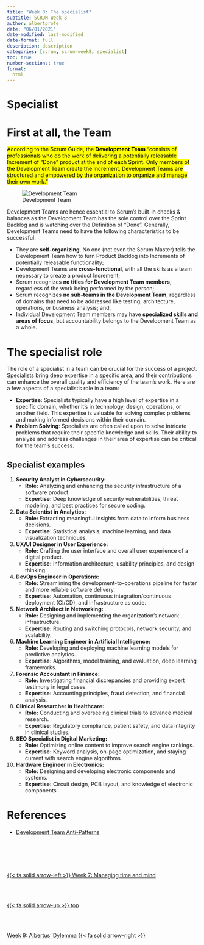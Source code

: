 ```yaml
---
title: "Week 8: The specialist"
subtitle: SCRUM Week 8
author: albertprofe
date: "06/01/2021"
date-modified: last-modified
date-format: full
description: description
categories: [scrum, scrum-week8, specialist]
toc: true
number-sections: true
format:
  html
---
```


# Specialist

# First at all, the Team


<mark>According to the Scrum Guide, the **Development Team** “consists of professionals who do the work of delivering a potentially releasable Increment of “Done” product at the end of each Sprint. Only members of the Development Team create the Increment. Development Teams are structured and empowered by the organization to organize and manage their own work.”</mark>

![Development Team](/images/scrum/Product-team-in-Scrum.png)

Development Teams are hence essential to Scrum’s built-in checks & balances as the Development Team has the sole control over the Sprint Backlog and is watching over the Definition of "Done". Generally, Development Teams need to have the following characteristics to be successful:

- They are **self-organizing**. No one (not even the Scrum Master) tells the Development Team how to turn Product Backlog into Increments of potentially releasable functionality;
- Development Teams are **cross-functional**, with all the skills as a team necessary to create a product Increment;
- Scrum recognizes **no titles for Development Team members**, regardless of the work being performed by the person;
- Scrum recognizes **no sub-teams in the Development Team**, regardless of domains that need to be addressed like testing, architecture, operations, or business analysis; and,
- Individual Development Team members may have **specialized skills and areas of focus**, but accountability belongs to the Development Team as a whole.


# The specialist role

The role of a specialist in a team can be crucial for the success of a project. Specialists bring deep expertise in a specific area, and their contributions can enhance the overall quality and efficiency of the team's work. Here are a few aspects of a specialist's role in a team:

- **Expertise**: Specialists typically have a high level of expertise in a specific domain, whether it's in technology, design, operations, or another field. This expertise is valuable for solving complex problems and making informed decisions within their domain.
- **Problem Solving**: Specialists are often called upon to solve intricate problems that require their specific knowledge and skills. Their ability to analyze and address challenges in their area of expertise can be critical for the team's success.


## Specialist examples

1. **Security Analyst in Cybersecurity:**
   - **Role:** Analyzing and enhancing the security infrastructure of a software product.
   - **Expertise:** Deep knowledge of security vulnerabilities, threat modeling, and best practices for secure coding.

2. **Data Scientist in Analytics:**
   - **Role:** Extracting meaningful insights from data to inform business decisions.
   - **Expertise:** Statistical analysis, machine learning, and data visualization techniques.

3. **UX/UI Designer in User Experience:**
   - **Role:** Crafting the user interface and overall user experience of a digital product.
   - **Expertise:** Information architecture, usability principles, and design thinking.

4. **DevOps Engineer in Operations:**
   - **Role:** Streamlining the development-to-operations pipeline for faster and more reliable software delivery.
   - **Expertise:** Automation, continuous integration/continuous deployment (CI/CD), and infrastructure as code.

5. **Network Architect in Networking:**
   - **Role:** Designing and implementing the organization's network infrastructure.
   - **Expertise:** Routing and switching protocols, network security, and scalability.

6. **Machine Learning Engineer in Artificial Intelligence:**
   - **Role:** Developing and deploying machine learning models for predictive analytics.
   - **Expertise:** Algorithms, model training, and evaluation, deep learning frameworks.

7. **Forensic Accountant in Finance:**
   - **Role:** Investigating financial discrepancies and providing expert testimony in legal cases.
   - **Expertise:** Accounting principles, fraud detection, and financial analysis.

8. **Clinical Researcher in Healthcare:**
   - **Role:** Conducting and overseeing clinical trials to advance medical research.
   - **Expertise:** Regulatory compliance, patient safety, and data integrity in clinical studies.

9. **SEO Specialist in Digital Marketing:**
   - **Role:** Optimizing online content to improve search engine rankings.
   - **Expertise:** Keyword analysis, on-page optimization, and staying current with search engine algorithms.

10. **Hardware Engineer in Electronics:**
    - **Role:** Designing and developing electronic components and systems.
    - **Expertise:** Circuit design, PCB layout, and knowledge of electronic components.


# References

- [Development Team Anti-Patterns](https://www.scrum.org/resources/blog/development-team-anti-patterns)

<!--- navLinks -->
<br><br>
<div class=row>
<br>
<div class='column left previous'>
<br>
[{{< fa solid arrow-left >}} Week 7: Managing time and mind](/scrum/scrum-week7.qmd)
<br>
</div>
<br>
<div class='column center'>
<br>
[{{< fa solid arrow-up >}} top](#top)
<br>
</div>
<br>
<div class='column right next'>
<br>
[Week 9: Albertus' Dylemma  {{< fa solid arrow-right >}}](/scrum/scrum-week9.qmd)
<br>
</div>
<br>
</div>

